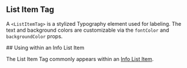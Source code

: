 
## List Item Tag

A `<ListItemTag>` is a stylized Typography element used for labeling. The text and background colors are customizable via the `fontColor` and `backgroundColor` props.

<ListItemTag />
## Using within an Info List Item

The List Item Tag commonly appears within an [Info List Item](/components/info-list-item/examples).

<ListItemTagUsingInfoListItem />

